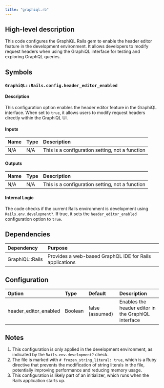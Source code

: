 ```yaml
---
title: "graphiql.rb"
---
```


## High-level description
This code configures the GraphiQL Rails gem to enable the header editor feature in the development environment. It allows developers to modify request headers when using the GraphiQL interface for testing and exploring GraphQL queries.

## Symbols

### `GraphiQL::Rails.config.header_editor_enabled`
#### Description
This configuration option enables the header editor feature in the GraphiQL interface. When set to `true`, it allows users to modify request headers directly within the GraphiQL UI.

#### Inputs
| Name | Type | Description |
|:-----|:-----|:------------|
| N/A | N/A | This is a configuration setting, not a function |

#### Outputs
| Name | Type | Description |
|:-----|:-----|:------------|
| N/A | N/A | This is a configuration setting, not a function |

#### Internal Logic
The code checks if the current Rails environment is development using `Rails.env.development?`. If true, it sets the `header_editor_enabled` configuration option to `true`.

## Dependencies
| Dependency | Purpose |
|:-----------|:--------|
| GraphiQL::Rails | Provides a web-based GraphQL IDE for Rails applications |

## Configuration
| Option | Type | Default | Description |
|:-------|:-----|:--------|:------------|
| header_editor_enabled | Boolean | false (assumed) | Enables the header editor in the GraphiQL interface |

## Notes
1. This configuration is only applied in the development environment, as indicated by the `Rails.env.development?` check.
2. The file is marked with `# frozen_string_literal: true`, which is a Ruby directive that prevents the modification of string literals in the file, potentially improving performance and reducing memory usage.
3. This configuration is likely part of an initializer, which runs when the Rails application starts up.